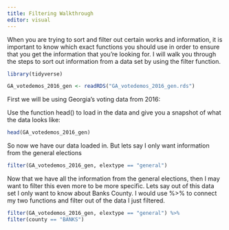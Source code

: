 ```yaml
---
title: Filtering Walkthrough
editor: visual
---
```


When you are trying to sort and filter out certain works and information, it is important to know which exact functions you should use in order to ensure that you get the information that you're looking for. I will walk you through the steps to sort out information from a data set by using the filter function.

```r
library(tidyverse)


```


```r
GA_votedemos_2016_gen <- readRDS("GA_votedemos_2016_gen.rds")

```

First we will be using Georgia's voting data from 2016:

Use the function head() to load in the data and give you a snapshot of what the data looks like:

```r

head(GA_votedemos_2016_gen)
```

So now we have our data loaded in. But lets say I only want information from the general elections

```r
filter(GA_votedemos_2016_gen, elextype == "general")
```

Now that we have all the information from the general elections, then I may want to filter this even more to be more specific. Lets say out of this data set I only want to know about Banks County. I would use %\>% to connect my two functions and filter out of the data I just filtered.

```r
filter(GA_votedemos_2016_gen, elextype == "general") %>%
filter(county == "BANKS")

```
